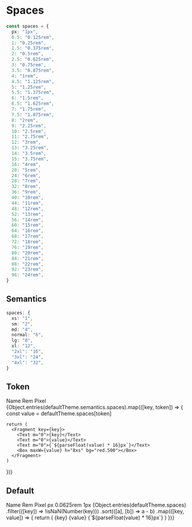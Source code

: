 
<Meta title="Documents / Theme / Spaces" />

# Spaces

```ts
const spaces = {
  px: "1px",
  0.5: "0.125rem",
  1: "0.25rem",
  1.5: "0.375rem",
  2: "0.5rem",
  2.5: "0.625rem",
  3: "0.75rem",
  3.5: "0.875rem",
  4: "1rem",
  4.5: "1.125rem",
  5: "1.25rem",
  5.5: "1.375rem",
  6: "1.5rem",
  6.5: "1.625rem",
  7: "1.75rem",
  7.5: "1.875rem",
  8: "2rem",
  9: "2.25rem",
  10: "2.5rem",
  11: "2.75rem",
  12: "3rem",
  13: "3.25rem",
  14: "3.5rem",
  15: "3.75rem",
  16: "4rem",
  20: "5rem",
  24: "6rem",
  28: "7rem",
  32: "8rem",
  36: "9rem",
  40: "10rem",
  44: "11rem",
  48: "12rem",
  52: "13rem",
  56: "14rem",
  60: "15rem",
  64: "16rem",
  68: "17rem",
  72: "18rem",
  76: "19rem",
  80: "20rem",
  84: "21rem",
  88: "22rem",
  92: "23rem",
  96: "24rem",
}
```

## Semantics

```ts
spaces: {
  xs: "1",
  sm: "2",
  md: "4",
  normal: "6",
  lg: "8",
  xl: "12",
  "2xl": "16",
  "3xl": "24",
  "4xl": "32",
}
```

## Token

<Grid templateColumns="5rem 5rem 5rem 1fr" my="md" gap="md">
  <Text m="0">Name</Text>
  <Text m="0">Rem</Text>
  <Text m="0">Pixel</Text>
  <Box />
  {Object.entries(defaultTheme.semantics.spaces).map(([key, token]) => {
    const value = defaultTheme.spaces[token]

    return (
      <Fragment key={key}>
        <Text m="0">{key}</Text>
        <Text m="0">{value}</Text>
        <Text m="0">{`${parseFloat(value) * 16}px`}</Text>
        <Box maxW={value} h="8xs" bg="red.500"></Box>
      </Fragment>
    )

})}

</Grid>

## Default

<Grid templateColumns="5rem 5rem 5rem 1fr" my="md" gap="md">
  <Text m="0">Name</Text>
  <Text m="0">Rem</Text>
  <Text m="0">Pixel</Text>
  <Box />
  <Text m="0">px</Text>
  <Text m="0">0.0625rem</Text>
  <Text m="0">1px</Text>
  <Box maxW="1px" h="8xs" bg="green.500" />
  {Object.entries(defaultTheme.spaces)
    .filter(([key]) => !isNaN(Number(key)))
    .sort(([a], [b]) => a - b)
    .map(([key, value]) => {
      return (
        <Fragment key={key}>
          <Text m="0">{key}</Text>
          <Text m="0">{value}</Text>
          <Text m="0">{`${parseFloat(value) * 16}px`}</Text>
          <Box maxW={value} h="8xs" bg="green.500"></Box>
        </Fragment>
      )
    })}
</Grid>
